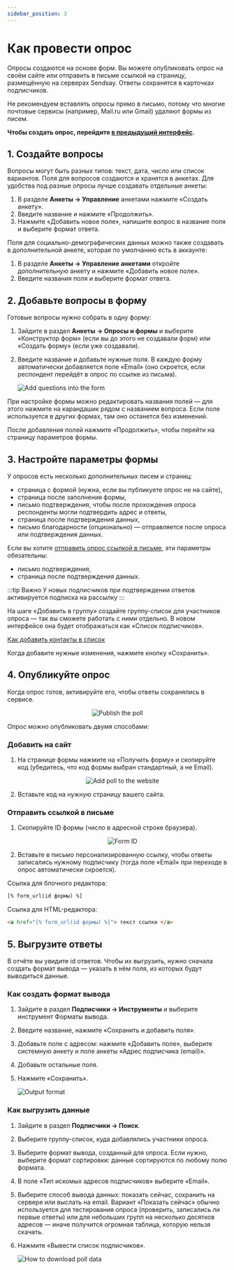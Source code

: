 ```yaml
---
sidebar_position: 3
---
```



# Как провести опрос

Опросы создаются на основе форм. Вы можете опубликовать опрос на своём сайте или отправить в письме ссылкой на страницу, размещённую на серверах Sendsay. Ответы сохранятся в карточках подписчиков.

Не рекомендуем вставлять опросы прямо в письмо, потому что многие почтовые сервисы (например, Mail.ru или Gmail) удаляют формы из писем.

**Чтобы создать опрос, перейдите [в предыдущий интерфейс](https://sendsay.ru/account/).**

## 1. Создайте вопросы

Вопросы могут быть разных типов: текст, дата, число или список вариантов. Поля для вопросов создаются и хранятся в анкетах. Для удобства под разные опросы лучше создавать отдельные анкеты:

1. В разделе **Анкеты → Управление** анкетами нажмите «Создать анкету».
2. Введите название и нажмите «Продолжить».
3. Нажмите «Добавить новое поле», напишите вопрос в название поля и выберите формат ответа.

Поля для социально-демографических данных можно также создавать в дополнительной анкете, которая по умолчанию есть в аккаунте:

1. В разделе **Анкеты → Управление анкетами** откройте дополнительную анкету и нажмите «Добавить новое поле».
2. Введите названия поля и выберите формат ответа.

## 2. Добавьте вопросы в форму

Готовые вопросы нужно собрать в одну форму:

1. Зайдите в раздел **Анкеты → Опросы и формы** и выберите «Конструктор форм» (если вы до этого не создавали форм) или «Создать форму» (если уже создавали).
2. Введите название и добавьте нужные поля. В каждую форму автоматически добавляется поле «Email» (оно скроется, если респондент перейдёт в опрос по ссылке из письма).

   ![Add questions into the form](/img/forms\how-to-conduct-a-poll/add-questions-into-the-form.gif) <br/>

При настройке формы можно редактировать названия полей — для этого нажмите на карандашик рядом с названием вопроса. Если поле используется в других формах, там оно останется без изменений.

После добавления полей нажмите «Продолжить», чтобы перейти на страницу параметров формы.

## 3. Настройте параметры формы

У опросов есть несколько дополнительных писем и страниц:

- страница с формой (нужна, если вы публикуете опрос не на сайте),
- страница после заполнения формы,
- письмо подтверждения, чтобы после прохождения опроса респонденты могли подтвердить адрес и ответы,
- страница после подтверждения данных,
- письмо благодарности (опционально) — отправляется после опроса или подтверждения данных.

Если вы хотите [отправить опрос ссылкой в письме](#отправить-ссылкой-в-письме), эти параметры обязательны:

- письмо подтверждения,
- страница после подтверждения данных.

:::tip Важно
У новых подписчиков при подтверждении ответов активируется подписка на рассылку
:::

На шаге «Добавить в группу» cоздайте группу-список для участников опроса — так вы сможете работать с ними отдельно. В новом интерфейсе она будет отображаться как «Список подписчиков».

[Как добавить контакты в список](https://docs.sendsay.ru/subscribers/lists-and-segments/what-is-list#как-добавить-контакты-в-список)

Когда добавите нужные изменения, нажмите кнопку «Сохранить».

## 4. Опубликуйте опрос

Когда опрос готов, активируйте его, чтобы ответы сохранялись в сервисе.

<p align="center">
  <img src={publishPoll} alt="Publish the poll" />
</p>

Опрос можно опубликовать двумя способами:

### Добавить на сайт

1. На странице формы нажмите на «Получить форму» и скопируйте код (убедитесь, что код формы выбран стандартный, а не Email).

   <p align="center">
     <img src={addPollToTheWebsite} alt="Add poll to the website" />
   </p>

2. Вставьте код на нужную страницу вашего сайта.

### Отправить ссылкой в письме

1. Скопируйте ID формы (число в адресной строке браузера).

   <p align="center">
     <img src={formId} alt="Form ID" />
   </p>

2. Вставьте в письмо персонализированную ссылку, чтобы ответы записались нужному подписчику (тогда поле «Email» при переходе в опрос автоматически скроется).

Ссылка для блочного редактора:

```html
[% form_url(id формы) %]
```

Ссылка для HTML-редактора:

```html
<a href="[% form_url(id формы) %]"> текст ссылки </a>
```

## 5. Выгрузите ответы

В отчёте вы увидите id ответов. Чтобы их выгрузить, нужно сначала создать формат вывода — указать в нём поля, из которых будут выводиться данные.

### Как создать формат вывода

1. Зайдите в раздел **Подписчики → Инструменты** и выберите инструмент Форматы вывода.
2. Введите название, нажмите «Сохранить и добавить поля».
3. Добавьте поле с адресом: нажмите «Добавить поле», выберите системную анкету и поле анкеты «Адрес подписчика (email)».
4. Добавьте остальные поля.
5. Нажмите «Сохранить».

   ![Output format](/img/forms\how-to-conduct-a-poll/output-format.gif) <br/>

### Как выгрузить данные

1. Зайдите в раздел **Подписчики → Поиск**.
2. Выберите группу-список, куда добавлялись участники опроса.
3. Выберите формат вывода, созданный для опроса. Если нужно, выберите формат сортировки: данные сортируются по любому полю формата.
4. В поле «Тип искомых адресов подписчиков» выберите «Email».
5. Выберите способ вывода данных: показать сейчас, сохранить на сервере или выслать на email. Вариант «Показать сейчас» обычно используется для тестирования опроса (проверить, записались ли первые ответы) или для небольших групп на несколько десятков адресов — иначе получится огромная таблица, которую нельзя скачать.
6. Нажмите «Вывести список подписчиков».

   ![How to download poll data](/img/forms\how-to-conduct-a-poll/how-to-download-poll-data.gif) <br/>
